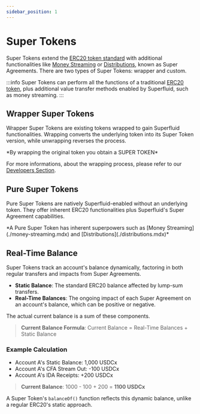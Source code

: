 ```yaml
---
sidebar_position: 1
---
```



# Super Tokens

Super Tokens extend the [ERC20 token standard](https://ethereum.org/en/developers/docs/standards/tokens/erc-20/) with additional functionalities like [Money Streaming](./money-streaming.mdx) or [Distributions](./distributions.mdx), known as Super Agreements. There are two types of Super Tokens: wrapper and custom.

:::info
Super Tokens can perform all the functions of a traditional [ERC20 token](https://ethereum.org/en/developers/docs/standards/tokens/erc-20/), plus additional value transfer methods enabled by Superfluid, such as money streaming.
:::

## Wrapper Super Tokens

Wrapper Super Tokens are existing tokens wrapped to gain Superfluid functionalities. Wrapping converts the underlying token into its Super Token version, while unwrapping reverses the process.

<div style={{ display: "flex", justifyContent: "center" }}>
  <SuperTokenVis />
</div>
<div style={{ display: "flex", justifyContent: "center" }}>
  <p>*By wrapping the original token you obtain a SUPER TOKEN*</p>
</div>

For more informations, about the wrapping process, please refer to our [Developers Section](/docs/developers/super-tokens/guides/deploy-super-token.mdx).

## Pure Super Tokens

Pure Super Tokens are natively Superfluid-enabled without an underlying token. They offer inherent ERC20 functionalities plus Superfluid's Super Agreement capabilities.

<div style={{ display: "flex", justifyContent: "center" }}>
  <SuperTokenPureVis />
</div>
<div style={{ display: "flex", justifyContent: "center" }}>
  <p>*A Pure Super Token has inherent superpowers such as [Money Streaming](./money-streaming.mdx) and [Distributions](./distributions.mdx)*</p>
</div>

## Real-Time Balance

Super Tokens track an account's balance dynamically, factoring in both regular transfers and impacts from Super Agreements.

- **Static Balance**: The standard ERC20 balance affected by lump-sum transfers.
- **Real-Time Balances**: The ongoing impact of each Super Agreement on an account's balance, which can be positive or negative.

The actual current balance is a sum of these components.

> **Current Balance Formula**: Current Balance = Real-Time Balances + Static Balance

### Example Calculation

- Account A's Static Balance: 1,000 USDCx
- Account A's CFA Stream Out: -100 USDCx
- Account A's IDA Receipts: +200 USDCx

> **Current Balance**: 1000 - 100 + 200 = **1100 USDCx**

A Super Token's `balanceOf()` function reflects this dynamic balance, unlike a regular ERC20's static approach.
